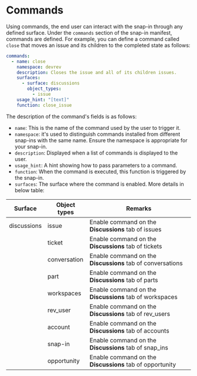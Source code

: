 # Commands

Using commands, the end user can interact with the snap-in through any defined surface. Under the `commands` section of the snap-in manifest, commands are defined. For example, you can define a command called `close` that moves an issue and its children to the completed state as follows:

```yaml
commands:
  - name: close
    namespace: devrev
    description: Closes the issue and all of its children issues.
    surfaces:
      - surface: discussions
        object_types:
          - issue
    usage_hint: "[text]"
    function: close_issue
```

The description of the command's fields is as follows:

- `name`: This is the name of the command used by the user to trigger it.
- `namespace`: it's used to distinguish commands installed from different snap-ins with the same name. Ensure the namespace is appropriate for your snap-in.
- `description`: Displayed when a list of commands is displayed to the user.
- `usage_hint`: A hint showing how to pass parameters to a command.
- `function`: When the command is executed, this function is triggered by the snap-in.
- `surfaces`: The surface where the command is enabled. More details in below table:


| Surface     | Object types | Remarks                                                    |
| ----------- | ------------ | -----------------------------------------------------------|
| discussions | issue        | Enable command on the **Discussions** tab of issues        |
|             | ticket       | Enable command on the **Discussions** tab of tickets       |
|             | conversation | Enable command on the **Discussions** tab of conversations |
|             | part         | Enable command on the **Discussions** tab of parts         |
|             | workspaces   | Enable command on the **Discussions** tab of workspaces    |
|             | rev_user     | Enable command on the **Discussions** tab of rev_users     |
|             | account      | Enable command on the **Discussions** tab of accounts      |
|             | snap-in      | Enable command on the **Discussions** tab of snap_ins      |
|             | opportunity  | Enable command on the **Discussions** tab of opportunity   |
